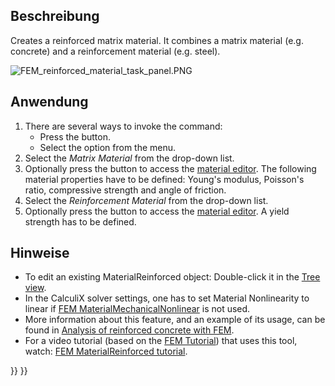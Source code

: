 <languages/>

{{Docnav/de
|[[FEM_MaterialMechanicalNonlinear/de|MaterialMechanischNichtlinear]]
|[[FEM_MaterialEditor/de|Material-Editor]]
|[[FEM_Workbench/de|FEM]]
|IconL=FEM_MaterialMechanicalNonlinear.svg
|IconR=FEM_MaterialEditor.svg
|IconC=Workbench_FEM.svg
}}

{{GuiCommandContainer|
{{GuiCommand/de
|Name=FEM MaterialReinforced
|Name/de=FEM MaterialBewehrt
|MenuLocation= Modell → Materialien → Bewehrter Werkstoff (Beton)
|Workbenches=[[FEM_Workbench/de|FEM]]
|SeeAlso=[[FEM_tutorial/de|FEM Anleitung]]
}}
{{GuiCommandFemInfo/de
|Solvers=CalculiX
}}
}}

<span id="Description"></span>
==Beschreibung==

Creates a reinforced matrix material. It combines a matrix material (e.g. concrete) and a reinforcement material (e.g. steel).

[[File:FEM_reinforced_material_task_panel.PNG]]
{{Caption|The FEM reinforced material task panel}}

<span id="Usage"></span>
==Anwendung==

# There are several ways to invoke the command:
#* Press the {{Button|[[Image:FEM MaterialReinforced.svg|16px]] [[FEM MaterialReinforced|Reinforced Material (Concrete)]]}} button.
#* Select the {{MenuCommand|Model → Materials → [[Image:FEM_MaterialReinforced.svg|16px]] Reinforced Material (Concrete)‏‎}} option from the menu.
# Select the ''Matrix Material'' from the drop-down list.
# Optionally press the {{Button|Launch Editor}} button to access the [[Material_Edit|material editor]]. The following material properties have to be defined: Young's modulus, Poisson's ratio, compressive strength and angle of friction.
# Select the ''Reinforcement Material'' from the drop-down list.
# Optionally press the {{Button|Launch Editor}} button to access the [[Material_Edit|material editor]]. A yield strength has to be defined.

<span id="Notes"></span>
==Hinweise==

* To edit an existing MaterialReinforced object: Double-click it in the [[Tree_view|Tree view]].
* In the CalculiX solver settings, one has to set Material Nonlinearity to linear if [[FEM_MaterialMechanicalNonlinear|FEM MaterialMechanicalNonlinear]] is not used.
* More information about this feature, and an example of its usage, can be found in [[Analysis_of_reinforced_concrete_with_FEM|Analysis of reinforced concrete with FEM]].
* For a video tutorial (based on the [[FEM_tutorial|FEM Tutorial]]) that uses this tool, watch: [https://www.youtube.com/watch?v=SZTIqhfCSVc FEM MaterialReinforced tutorial].


{{Docnav/de
|[[FEM_MaterialMechanicalNonlinear/de|MaterialMechanischNichtlinear]]
|[[FEM_MaterialEditor/de|Material-Editor]]
|[[FEM_Workbench/de|FEM]]
|IconL=FEM_MaterialMechanicalNonlinear.svg
|IconR=FEM_MaterialEditor.svg
|IconC=Workbench_FEM.svg
}}

{{FEM Tools navi{{#translation:}}}}
{{Userdocnavi{{#translation:}}}}